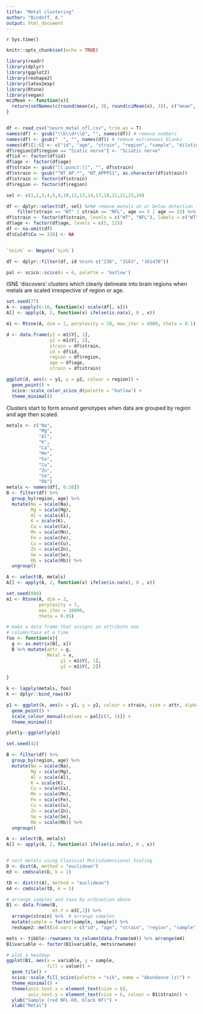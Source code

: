 ```yaml
---
title: "Metal clustering"
author: "Bindoff, A."
output: html_document
---
```


`r Sys.time()`

```r
knitr::opts_chunk$set(echo = TRUE)
```

```r
library(readr)
library(dplyr)
library(ggplot2)
library(reshape2)
library(latex2exp)
library(Rtsne)
library(vegan)
mciMean <- function(x){
  return(setNames(c(round(mean(x), 3), round(ciMean(x), 3)), c("mean", "lwr", "upr")))
}


df <- read_csv("neuro_metal_nfl.csv", trim_ws = T)
names(df) <- gsub("\\b\\d+\\b", "", names(df)) # remove numbers
names(df) <- gsub("  ", "", names(df)) # remove extraneous blanks
names(df)[1:6] <- c("id", "age", "strain", "region", "sample", "dilution")
df$region[df$region == "Siatic nerve"] <- "Sciatic nerve"
df$id <- factor(df$id)
df$age <- factor(df$age)
df$strain <- gsub("[[:punct:]]", "", df$strain)
df$strain <- gsub("^WT AP.*", "WT_APPPS1", as.character(df$strain))
df$strain <- factor(df$strain)
df$region <- factor(df$region)

sel <- c(1,2,3,4,5,9,10,11,13,14,17,18,21,22,23,24)

df <- dplyr::select(df, sel) %>%# remove metals at or below detection limit
    filter(strain == "WT" | strain == "NFL", age == 5 | age == 22) %>% filter(id != 15) # nfl id == 15 was 19mo
df$strain <- factor(df$strain, levels = c("WT", "NFL"), labels = c("WT", "NFL-KO"))
df$age <- factor(df$age, levels = c(5, 22))
df <- na.omit(df)
df$Cu[df$Cu >= 320] <- NA 


`%nin%` <- Negate(`%in%`)

df <- dplyr::filter(df, id %nin% c("238", "3183", "161470"))

pal <- scico::scico(n = 6, palette = 'batlow')

```

tSNE 'discovers' clusters which clearly delineate into brain regions when metals are scaled irrespective of region or age.  

```r
set.seed(77)
A <- sapply(6:16, function(x) scale(df[, x]))
A[] <- apply(A, 2, function(x) ifelse(is.na(x), 0 , x))

m1 <- Rtsne(A, dim = 2, perplexity = 10, max_iter = 6000, theta = 0.1)

d <- data.frame(y1 = m1$Y[, 1], 
                y2 = m1$Y[, 2],
                strain = df$strain,
                id = df$id,
                region = df$region,
                age = df$age,
                strain = df$strain)

ggplot(d, aes(x = y1, y = y2, colour = region)) +
  geom_point() +
  scico::scale_color_scico_d(palette = "batlow") +
  theme_minimal()

```

Clusters start to form around genotypes when data are grouped by region and age then scaled.  

```r
metals <- c("Na",
            "Mg",
            "Al",
            "K",
            "Ca",
            "Mn",
            "Fe",
            "Cu",
            "Zn",
            "Se",
            "Rb")
metals <- names(df[, 6:16])
B <- filter(df) %>%
  group_by(region, age) %>%
  mutate(Na = scale(Na),
         Mg = scale(Mg),
         Al = scale(Al),
         K = scale(K), 
         Ca = scale(Ca),
         Mn = scale(Mn),
         Fe = scale(Fe),
         Cu = scale(Cu),
         Zn = scale(Zn),
         Se = scale(Se),
         Rb = scale(Rb)) %>%
  ungroup() 

A <- select(B, metals)
A[] <- apply(A, 2, function(x) ifelse(is.na(x), 0 , x))

set.seed(888)
m1 <- Rtsne(A, dim = 2,
            perplexity = 7,
            max_iter = 10000, 
            theta = 0.05)

# make a data frame that assigns an attribute one 
# column/taxa at a time
foo <- function(x){
  g <- as.matrix(B[, x])
  B %>% mutate(attr = g,
               Metal = x,
                    y1 = m1$Y[, 1],
                    y2 = m1$Y[, 2])
  
}

k <- lapply(metals, foo)
k <- dplyr::bind_rows(k)

p1 <- ggplot(k, aes(x = y1, y = y2, colour = strain, size = attr, alpha = col, frame = Metal, scale = 1.5)) +
  geom_point() +
  scale_colour_manual(values = pal[c(3, 5)]) +
  theme_minimal()

plotly::ggplotly(p1)

```

  
```r
set.seed(42)

B <- filter(df) %>%
  group_by(region, age) %>%
  mutate(Na = scale(Na),
         Mg = scale(Mg),
         Al = scale(Al),
         K = scale(K), 
         Ca = scale(Ca),
         Mn = scale(Mn),
         Fe = scale(Fe),
         Cu = scale(Cu),
         Zn = scale(Zn),
         Se = scale(Se),
         Rb = scale(Rb)) %>%
  ungroup() 

A <- select(B, metals)
A[] <- apply(A, 2, function(x) ifelse(is.na(x), 0 , x))


# sort metals using Classical Multidimensional Scaling
D <- dist(A, method = "euclidean")
m3 <- cmdscale(D, k = 1)

tD <- dist(t(A), method = "euclidean")
m4 <- cmdscale(tD, k = 1)

# arrange samples and taxa by ordination above
B1 <- data.frame(B,
                 m3.Y = m3[,1]) %>%
  arrange(strain) %>%  # arrange samples
  mutate(sample = factor(sample, sample)) %>%
  reshape2::melt(id.vars = c("id", "age", "strain", "region", "sample", "m3.Y"))

mets <- tibble::rownames_to_column(data.frame(m4)) %>% arrange(m4)
B1$variable <- factor(B1$variable, mets$rowname)

# plot a heatmap
ggplot(B1, aes(x = variable, y = sample,
               fill = value)) +
  geom_tile() +
  scico::scale_fill_scico(palette = "vik", name = "Abundance (z)") +
  theme_minimal() +
  theme(axis.text.x = element_text(size = 6),
        axis.text.y = element_text(size = 6, colour = B1$strain)) +
  ylab("Sample (red NFL-KO, black WT)") +
  xlab("Metal")

```